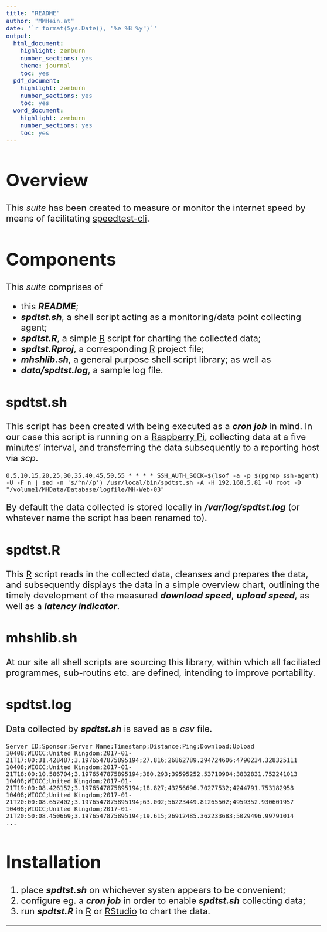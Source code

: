 ```yaml
---
title: "README"
author: "MMHein.at"
date: '`r format(Sys.Date(), "%e %B %y")`'
output:
  html_document:
    highlight: zenburn
    number_sections: yes
    theme: journal
    toc: yes
  pdf_document:
    highlight: zenburn
    number_sections: yes
    toc: yes
  word_document:
    highlight: zenburn
    number_sections: yes
    toc: yes
---
```

<style type="text/css">
    body {
        font-size: 1.5em;
    }
    td {
        font-size: 0.9em;
    }
    code.r {
        font-size: 0.8em;
    }
    pre {
        font-size: 0.8em;
    }
</style>
# Overview
This _suite_ has been created to measure or monitor the internet speed by means of facilitating  [speedtest-cli][spdtst].

# Components
This _suite_ comprises of

* this _**README**_;
* _**spdtst.sh**_, a shell script acting as a monitoring/data point collecting agent;
* _**spdtst.R**_, a simple [R][r] script for charting the collected data;
* _**spdtst.Rproj**_, a corresponding [R][r] project file;
* _**mhshlib.sh**_, a general purpose shell script library;  as well as
* _**data/spdtst.log**_, a sample log file.

## spdtst.sh
This script has been created with being executed as a _**cron job**_ in mind. In our case this script is running on a [Raspberry Pi][raspi], collecting data at a five minutes' interval, and transferring the data subsequently to a reporting host via _scp_.

    0,5,10,15,20,25,30,35,40,45,50,55 * * * * SSH_AUTH_SOCK=$(lsof -a -p $(pgrep ssh-agent) -U -F n | sed -n 's/^n//p') /usr/local/bin/spdtst.sh -A -H 192.168.5.81 -U root -D "/volume1/MHData/Database/logfile/MH-Web-03" 

By default the data collected is stored locally in _**/var/log/spdtst.log**_ (or whatever name the script has been renamed to).

## spdtst.R
This [R][r] script reads in the collected data, cleanses and prepares the data, and subsequently displays the data in a simple overview chart, outlining the timely development of the measured _**download speed**_, _**upload speed**_, as well as a _**latency indicator**_.

## mhshlib.sh
At our site all shell scripts are sourcing this library, within which all faciliated programmes, sub-routins etc. are defined, intending to improve portability.

## spdtst.log
Data collected by _**spdtst.sh**_ is saved as a _csv_ file.

    Server ID;Sponsor;Server Name;Timestamp;Distance;Ping;Download;Upload
    10408;WIOCC;United Kingdom;2017-01-21T17:00:31.428487;3.1976547875895194;27.816;26862789.294724606;4790234.328325111
    10408;WIOCC;United Kingdom;2017-01-21T18:00:10.586704;3.1976547875895194;380.293;39595252.53710904;3832831.752241013
    10408;WIOCC;United Kingdom;2017-01-21T19:00:08.426152;3.1976547875895194;18.827;43256696.70277532;4244791.753182958
    10408;WIOCC;United Kingdom;2017-01-21T20:00:08.652402;3.1976547875895194;63.002;56223449.81265502;4959352.930601957
    10408;WIOCC;United Kingdom;2017-01-21T20:50:08.450669;3.1976547875895194;19.615;26912485.362233683;5029496.99791014
    ...

# Installation
1. place _**spdtst.sh**_ on whichever systen appears to be convenient;
2. configure eg. a _**cron job**_ in order to enable _**spdtst.sh**_ collecting data;
3. run _**spdtst.R**_ in [R][r] or [RStudio][rstudio] to chart the data.

---
[r]: <https://www.r-project.org>
[rstudio]: <https://www.rstudio.com/products/RStudio/>
[raspi]: <https://www.raspberrypi.org>
[spdtst]: <https://www.howtoforge.com/tutorial/check-internet-speed-with-speedtest-cli-on-ubuntu/>
